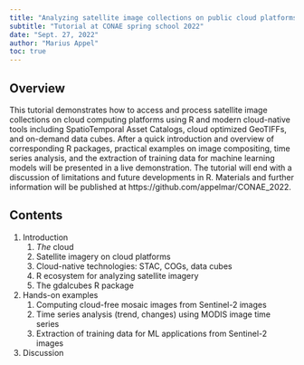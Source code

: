 ```yaml
---
title: "Analyzing satellite image collections on public cloud platforms with R"
subtitle: "Tutorial at CONAE spring school 2022"
date: "Sept. 27, 2022"
author: "Marius Appel"
toc: true
---
```






## Overview

This tutorial demonstrates how to access and process satellite image collections on cloud computing platforms using R and modern cloud-native tools including SpatioTemporal Asset Catalogs, cloud optimized GeoTIFFs, and on-demand data cubes. After a quick introduction and overview of corresponding R packages, practical examples on image compositing, time series analysis, and the extraction of training data for machine learning models will be presented in a live demonstration. The tutorial will end with a discussion of limitations and future developments in R.  Materials and further information will be published at https://github.com/appelmar/CONAE_2022.

## Contents

1. Introduction
    1. _The_ cloud
    2. Satellite imagery on cloud platforms
    3. Cloud-native technologies: STAC, COGs, data cubes
    4. R ecosystem for analyzing satellite imagery
    5. The gdalcubes R package
2. Hands-on examples
    1. Computing cloud-free mosaic images from Sentinel-2 images
    2. Time series analysis (trend, changes) using MODIS image time series
    3. Extraction of training data for ML applications from Sentinel-2 images
3. Discussion
  